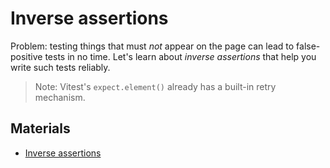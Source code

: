 # Inverse assertions

Problem: testing things that must _not_ appear on the page can lead to false-positive tests in no time. Let's learn about _inverse assertions_ that help you write such tests reliably.

> Note: Vitest's `expect.element()` already has a built-in retry mechanism.

## Materials

- [Inverse assertions](https://www.epicweb.dev/inverse-assertions)
